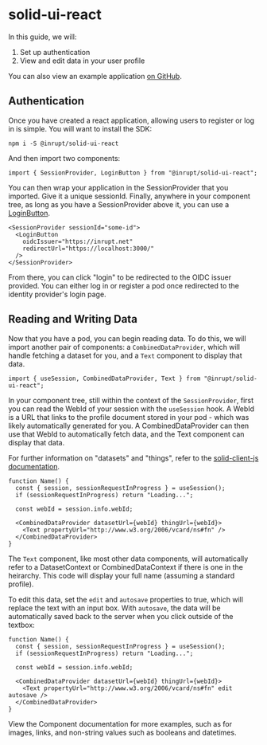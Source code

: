 
<Meta title="Usage" />

# solid-ui-react

In this guide, we will:

1. Set up authentication
1. View and edit data in your user profile

You can also view an example application
[on GitHub](https://github.com/inrupt/solid-ui-react-example-project).

## Authentication

Once you have created a react application, allowing users to register or log in
is simple. You will want to install the SDK:

```
npm i -S @inrupt/solid-ui-react
```

And then import two components:

```
import { SessionProvider, LoginButton } from "@inrupt/solid-ui-react";
```

You can then wrap your application in the SessionProvider that you imported.
Give it a unique sessionId. Finally, anywhere in your component tree, as long
as you have a SessionProvider above it, you can use a
[LoginButton](/?path=/story/authentication-login-button--with-children).

```
<SessionProvider sessionId="some-id">
  <LoginButton
    oidcIssuer="https://inrupt.net"
    redirectUrl="https://localhost:3000/"
  />
</SessionProvider>
```

From there, you can click "login" to be redirected to the OIDC issuer provided.
You can either log in or register a pod once redirected to the identity provider's
login page.

## Reading and Writing Data

Now that you have a pod, you can begin reading data. To do this, we will import
another pair of components: a `CombinedDataProvider`, which will handle fetching
a dataset for you, and a `Text` component to display that data.

```
import { useSession, CombinedDataProvider, Text } from "@inrupt/solid-ui-react";
```

In your component tree, still within the context of the `SessionProvider`, first
you can read the WebId of your session with the `useSession` hook.
A WebId is a URL that links to the profile document stored in your pod -
which was likely automatically generated for you. A CombinedDataProvider can
then use that WebId to automatically fetch data, and the Text component can display
that data.

For further information on "datasets" and "things", refer to the
[solid-client-js documentation](https://docs.inrupt.com/developer-tools/api/javascript/solid-client/).

```
function Name() {
  const { session, sessionRequestInProgress } = useSession();
  if (sessionRequestInProgress) return "Loading...";

  const webId = session.info.webId;

  <CombinedDataProvider datasetUrl={webId} thingUrl={webId}>
    <Text propertyUrl="http://www.w3.org/2006/vcard/ns#fn" />
  </CombinedDataProvider>
}
```

The `Text` component, like most other data components, will automatically refer
to a DatasetContext or CombinedDataContext if there is one in the heirarchy. This
code will display your full name (assuming a standard profile).

To edit this data, set the `edit` and `autosave` properties to true, which will
replace the text with an input box. With `autosave`, the data will be automatically
saved back to the server when you click outside of the textbox:

```
function Name() {
  const { session, sessionRequestInProgress } = useSession();
  if (sessionRequestInProgress) return "Loading...";

  const webId = session.info.webId;

  <CombinedDataProvider datasetUrl={webId} thingUrl={webId}>
    <Text propertyUrl="http://www.w3.org/2006/vcard/ns#fn" edit autosave />
  </CombinedDataProvider>
}
```

View the Component documentation for more examples, such as for images, links,
and non-string values such as booleans and datetimes.
